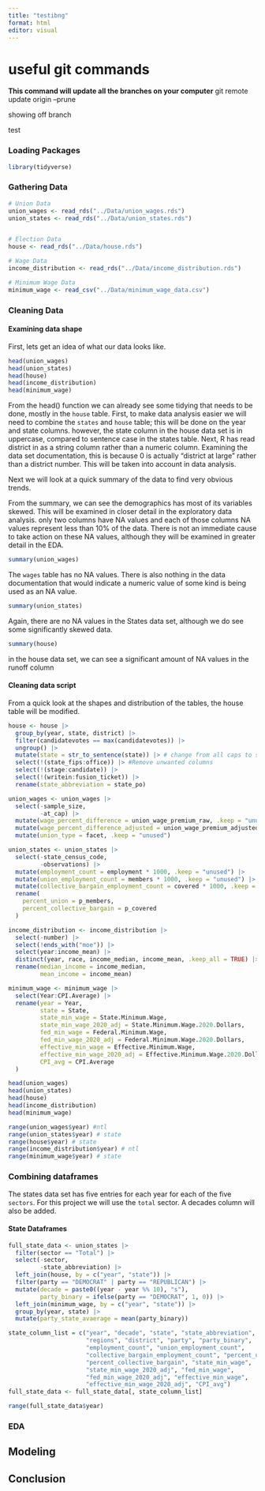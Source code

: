 ```yaml
---
title: "testibng"
format: html
editor: visual
---
```


# useful git commands

**This command will update all the branches on your computer** git remote update origin --prune

showing off branch

test

### Loading Packages

```r
library(tidyverse)
```

### Gathering Data

```r
# Union Data
union_wages <- read_rds("../Data/union_wages.rds")
union_states <- read_rds("../Data/union_states.rds")


# Election Data
house <- read_rds("../Data/house.rds")

# Wage Data
income_distribution <- read_rds("../Data/income_distribution.rds")

# Minimum Wage Data
minimum_wage <- read_csv("../Data/minimum_wage_data.csv")
```

### Cleaning Data

#### Examining data shape

First, lets get an idea of what our data looks like.

```r
head(union_wages)
head(union_states)
head(house)
head(income_distribution)
head(minimum_wage)
```

From the head() function we can already see some tidying that needs to be done, mostly in the `house` table. First, to make data analysis easier we will need to combine the `states` and `house` table; this will be done on the year and state columns. however, the state column in the house data set is in uppercase, compared to sentence case in the states table. Next, R has read district in as a string column rather than a numeric column. Examining the data set documentation, this is because 0 is actually "district at large" rather than a district number. This will be taken into account in data analysis.

Next we will look at a quick summary of the data to find very obvious trends.


From the summary, we can see the demographics has most of its variables skewed. This will be examined in closer detail in the exploratory data analysis. only two columns have NA values and each of those columns NA values represent less than 10% of the data. There is not an immediate cause to take action on these NA values, although they will be examined in greater detail in the EDA.

```r
summary(union_wages)
```

The `wages` table has no NA values. There is also nothing in the data documentation that would indicate a numeric value of some kind is being used as an NA value.

```r
summary(union_states)
```

Again, there are no NA values in the States data set, although we do see some significantly skewed data.

```r
summary(house)
```

in the house data set, we can see a significant amount of NA values in the runoff column

#### Cleaning data script

From a quick look at the shapes and distribution of the tables, the house table will be modified.

```r
house <- house |>
  group_by(year, state, district) |> 
  filter(candidatevotes == max(candidatevotes)) |> 
  ungroup() |> 
  mutate(state = str_to_sentence(state)) |> # change from all caps to sentence case) 
  select(!(state_fips:office)) |> #Remove unwanted columns
  select(!(stage:candidate)) |> 
  select(!(writein:fusion_ticket)) |> 
  rename(state_abbreviation = state_po)
```


```r
union_wages <- union_wages |> 
  select(-sample_size,
         -at_cap) |> 
  mutate(wage_percent_difference = union_wage_premium_raw, .keep = "unused") |> 
  mutate(wage_percent_difference_adjusted = union_wage_premium_adjusted, .keep = "unused") |> 
  mutate(union_type = facet, .keep = "unused")
```

```r
union_states <- union_states |> 
  select(-state_census_code,
         -observations) |> 
  mutate(employment_count = employment * 1000, .keep = "unused") |> 
  mutate(union_employment_count = members * 1000, .keep = "unused") |> 
  mutate(collective_bargain_employment_count = covered * 1000, .keep = "unused") |> 
  rename(
    percent_union = p_members,
    percent_collective_bargain = p_covered
  )
```

```r
income_distribution <- income_distribution |> 
  select(-number) |> 
  select(!ends_with("moe")) |> 
  select(year:income_mean) |> 
  distinct(year, race, income_median, income_mean, .keep_all = TRUE) |> 
  rename(median_income = income_median,
         mean_income = income_mean)
```

```r
minimum_wage <- minimum_wage |> 
  select(Year:CPI.Average) |> 
  rename(year = Year,
         state = State,
         state_min_wage = State.Minimum.Wage,
         state_min_wage_2020_adj = State.Minimum.Wage.2020.Dollars,
         fed_min_wage = Federal.Minimum.Wage,
         fed_min_wage_2020_adj = Federal.Minimum.Wage.2020.Dollars,
         effective_min_wage = Effective.Minimum.Wage,
         effective_min_wage_2020_adj = Effective.Minimum.Wage.2020.Dollars,
         CPI_avg = CPI.Average
  )
```

```r
head(union_wages)
head(union_states)
head(house)
head(income_distribution)
head(minimum_wage)
```
```r
range(union_wages$year) #ntl
range(union_states$year) # state
range(house$year) # state
range(income_distribution$year) # ntl
range(minimum_wage$year) # state
```

### Combining dataframes

The states data set has five entries for each year for each of the five `sectors`. For this project we will use the `total` sector. A decades column will also be added.


#### State Dataframes
```r
full_state_data <- union_states |> 
  filter(sector == "Total") |> 
  select(-sector,
         -state_abbreviation) |> 
  left_join(house, by = c("year", "state")) |> 
  filter(party == "DEMOCRAT" | party == "REPUBLICAN") |> 
  mutate(decade = paste0((year - year %% 10), "s"),
         party_binary = ifelse(party == "DEMOCRAT", 1, 0)) |> 
  left_join(minimum_wage, by = c("year", "state")) |> 
  group_by(year, state) |> 
  mutate(party_state_avaerage = mean(party_binary))
```

```r
state_column_list = c("year", "decade", "state", "state_abbreviation",
                      "regions", "district", "party", "party_binary",
                      "employment_count", "union_employment_count",
                      "collective_bargain_employment_count", "percent_union",
                      "percent_collective_bargain", "state_min_wage",
                      "state_min_wage_2020_adj", "fed_min_wage",
                      "fed_min_wage_2020_adj", "effective_min_wage",
                      "effective_min_wage_2020_adj", "CPI_avg")
full_state_data <- full_state_data[, state_column_list]
```

```r
range(full_state_data$year)
```





### EDA



## Modeling


## Conclusion
